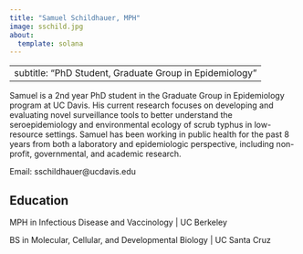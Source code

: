```yaml
---
title: "Samuel Schildhauer, MPH"
image: sschild.jpg
about: 
  template: solana
---
```

---
subtitle: "PhD Student, Graduate Group in Epidemiology"
---

Samuel is a 2nd year PhD student in the Graduate Group in Epidemiology program at UC Davis. His current research focuses on developing and evaluating novel surveillance tools to better understand the seroepidemiology and environmental ecology of scrub typhus in low-resource settings. Samuel has been working in public health for the past 8 years from both a laboratory and epidemiologic perspective, including non-profit, governmental, and academic research.

Email: sschildhauer@ucdavis.edu

## Education

MPH in Infectious Disease and Vaccinology | UC Berkeley

BS in Molecular, Cellular, and Developmental Biology | UC Santa Cruz

